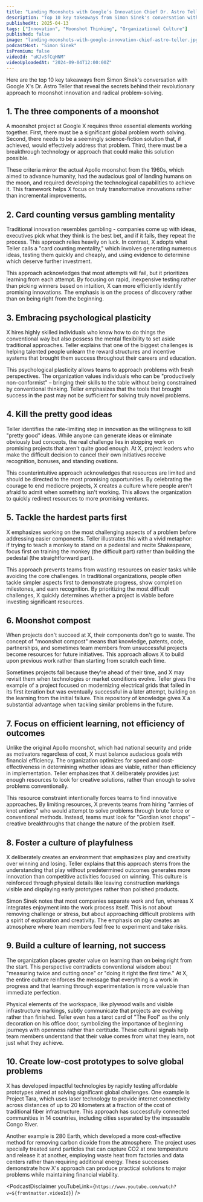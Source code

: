 ```yaml
---
title: "Landing Moonshots with Google’s Innovation Chief Dr. Astro Teller | A Bit of Optimism Podcast"
description: "Top 10 key takeaways from Simon Sinek's conversation with Google X's Dr. Astro Teller that reveal the secrets behind their revolutionary approach to moonshot innovation and radical problem-solving."
publishedAt: 2025-04-13
tags: ["Innovation", "Moonshot Thinking", "Organizational Culture"]
published: false
image: "landing-moonshots-with-google-innovation-chief-astro-teller.jpg"
podcastHost: "Simon Sinek"
isPremium: false
videoId: "uKJvSfCqHNM"
videoUploadedAt: "2024-09-04T12:00:00Z"
---
```



<PodcastSummaryPageLayout frontmatter={frontmatter}>

Here are the top 10 key takeaways from Simon Sinek's conversation with Google X's Dr. Astro Teller that reveal the secrets behind their revolutionary approach to moonshot innovation and radical problem-solving.

## 1. The three components of a moonshot

A moonshot project at Google X requires three essential elements working together. First, there must be a significant global problem worth solving. Second, there needs to be a seemingly science-fiction solution that, if achieved, would effectively address that problem. Third, there must be a breakthrough technology or approach that could make this solution possible.

These criteria mirror the actual Apollo moonshot from the 1960s, which aimed to advance humanity, had the audacious goal of landing humans on the moon, and required developing the technological capabilities to achieve it. This framework helps X focus on truly transformative innovations rather than incremental improvements.

## 2. Card counting versus gambling mentality

Traditional innovation resembles gambling - companies come up with ideas, executives pick what they think is the best bet, and if it fails, they repeat the process. This approach relies heavily on luck. In contrast, X adopts what Teller calls a "card counting mentality," which involves generating numerous ideas, testing them quickly and cheaply, and using evidence to determine which deserve further investment.

This approach acknowledges that most attempts will fail, but it prioritizes learning from each attempt. By focusing on rapid, inexpensive testing rather than picking winners based on intuition, X can more efficiently identify promising innovations. The emphasis is on the process of discovery rather than on being right from the beginning.

## 3. Embracing psychological plasticity

X hires highly skilled individuals who know how to do things the conventional way but also possess the mental flexibility to set aside traditional approaches. Teller explains that one of the biggest challenges is helping talented people unlearn the reward structures and incentive systems that brought them success throughout their careers and education.

This psychological plasticity allows teams to approach problems with fresh perspectives. The organization values individuals who can be "productively non-conformist" – bringing their skills to the table without being constrained by conventional thinking. Teller emphasizes that the tools that brought success in the past may not be sufficient for solving truly novel problems.

## 4. Kill the pretty good ideas

Teller identifies the rate-limiting step in innovation as the willingness to kill "pretty good" ideas. While anyone can generate ideas or eliminate obviously bad concepts, the real challenge lies in stopping work on promising projects that aren't quite good enough. At X, project leaders who make the difficult decision to cancel their own initiatives receive recognition, bonuses, and standing ovations.

This counterintuitive approach acknowledges that resources are limited and should be directed to the most promising opportunities. By celebrating the courage to end mediocre projects, X creates a culture where people aren't afraid to admit when something isn't working. This allows the organization to quickly redirect resources to more promising ventures.

## 5. Tackle the hardest parts first

X emphasizes working on the most challenging aspects of a problem before addressing easier components. Teller illustrates this with a vivid metaphor: if trying to teach a monkey to stand on a pedestal and recite Shakespeare, focus first on training the monkey (the difficult part) rather than building the pedestal (the straightforward part).

This approach prevents teams from wasting resources on easier tasks while avoiding the core challenges. In traditional organizations, people often tackle simpler aspects first to demonstrate progress, show completion milestones, and earn recognition. By prioritizing the most difficult challenges, X quickly determines whether a project is viable before investing significant resources.

## 6. Moonshot compost

When projects don't succeed at X, their components don't go to waste. The concept of "moonshot compost" means that knowledge, patents, code, partnerships, and sometimes team members from unsuccessful projects become resources for future initiatives. This approach allows X to build upon previous work rather than starting from scratch each time.

Sometimes projects fail because they're ahead of their time, and X may revisit them when technologies or market conditions evolve. Teller gives the example of a project focused on modernizing electrical grids that failed in its first iteration but was eventually successful in a later attempt, building on the learning from the initial failure. This repository of knowledge gives X a substantial advantage when tackling similar problems in the future.

## 7. Focus on efficient learning, not efficiency of outcomes

Unlike the original Apollo moonshot, which had national security and pride as motivators regardless of cost, X must balance audacious goals with financial efficiency. The organization optimizes for speed and cost-effectiveness in determining whether ideas are viable, rather than efficiency in implementation. Teller emphasizes that X deliberately provides just enough resources to look for creative solutions, rather than enough to solve problems conventionally.

This resource constraint intentionally forces teams to find innovative approaches. By limiting resources, X prevents teams from hiring "armies of knot untiers" who would attempt to solve problems through brute force or conventional methods. Instead, teams must look for "Gordian knot chops" – creative breakthroughs that change the nature of the problem itself.

## 8. Foster a culture of playfulness

X deliberately creates an environment that emphasizes play and creativity over winning and losing. Teller explains that this approach stems from the understanding that play without predetermined outcomes generates more innovation than competitive activities focused on winning. This culture is reinforced through physical details like leaving construction markings visible and displaying early prototypes rather than polished products.

Simon Sinek notes that most companies separate work and fun, whereas X integrates enjoyment into the work process itself. This is not about removing challenge or stress, but about approaching difficult problems with a spirit of exploration and creativity. The emphasis on play creates an atmosphere where team members feel free to experiment and take risks.

## 9. Build a culture of learning, not success

The organization places greater value on learning than on being right from the start. This perspective contradicts conventional wisdom about "measuring twice and cutting once" or "doing it right the first time." At X, the entire culture reinforces the message that everything is a work in progress and that learning through experimentation is more valuable than immediate perfection.

Physical elements of the workspace, like plywood walls and visible infrastructure markings, subtly communicate that projects are evolving rather than finished. Teller even has a tarot card of "The Fool" as the only decoration on his office door, symbolizing the importance of beginning journeys with openness rather than certitude. These cultural signals help team members understand that their value comes from what they learn, not just what they achieve.

## 10. Create low-cost prototypes to solve global problems

X has developed impactful technologies by rapidly testing affordable prototypes aimed at solving significant global challenges. One example is Project Tara, which uses laser technology to provide internet connectivity across distances of up to 20 kilometers at a fraction of the cost of traditional fiber infrastructure. This approach has successfully connected communities in 14 countries, including cities separated by the impassable Congo River.

Another example is 280 Earth, which developed a more cost-effective method for removing carbon dioxide from the atmosphere. The project uses specially treated sand particles that can capture CO2 at one temperature and release it at another, employing waste heat from factories and data centers rather than requiring additional energy. These successes demonstrate how X's approach can produce practical solutions to major problems while maintaining financial viability.

<PodcastDisclaimer
  youTubeLink={`https://www.youtube.com/watch?v=${frontmatter.videoId}`}
/>

</PodcastSummaryPageLayout>
